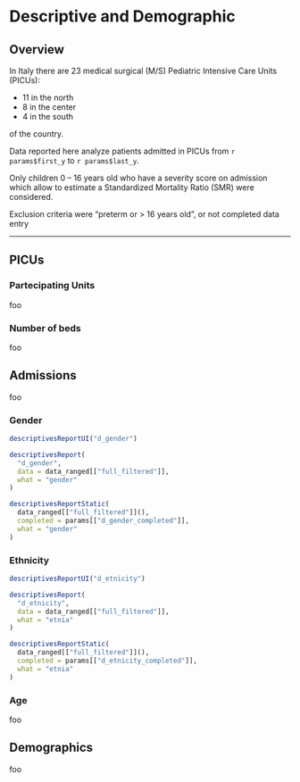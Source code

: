 # Descriptive and Demographic {#descriptives .tabset .tabset-fade .tabset-pills}

## Overview {-}

In Italy there are 23 medical surgical (M/S) Pediatric Intensive Care Units (PICUs):

- 11 in the north
- 8 in the center
- 4 in the south

of the country.

Data reported here analyze patients admitted in PICUs from
`r params$first_y` to `r params$last_y`.

Only children 0 -- 16 years old who have a severity score on admission
which allow to estimate a Standardized Mortality Ratio (SMR) were
considered.

Exclusion criteria were "preterm or > 16 years old", or not completed
data entry

---

## PICUs {.tabset .tabset-dropdown}

### Partecipating Units

foo

### Number of beds

foo











## Admissions {.tabset .tabset-dropdown}

foo




### Gender

```{r, eval=!params$export}
descriptivesReportUI("d_gender")
```

```{r, context = "server", eval=!params$export}
descriptivesReport(
  "d_gender",
  data = data_ranged[["full_filtered"]],
  what = "gender"
)
```

```{r, context = "server", eval=params$export, fig.height=11}
descriptivesReportStatic(
  data_ranged[["full_filtered"]](),
  completed = params[["d_gender_completed"]],
  what = "gender"
)
```







### Ethnicity

```{r, eval=!params$export}
descriptivesReportUI("d_etnicity")
```

```{r, context = "server", eval=!params$export}
descriptivesReport(
  "d_etnicity",
  data = data_ranged[["full_filtered"]],
  what = "etnia"
)
```

```{r, context = "server", eval=params$export, fig.height=11}
descriptivesReportStatic(
  data_ranged[["full_filtered"]](),
  completed = params[["d_etnicity_completed"]],
  what = "etnia"
)
```






### Age

foo




















## Demographics {.tabset .tabset-dropdown}

foo
